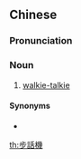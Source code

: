 {{also|步话机}}
==Chinese==
{{zh-forms|s=步话机}}

===Pronunciation===
{{zh-pron
|m=bùhuàjī
|cat=n
}}

===Noun===
{{zh-noun}}

# [[walkie-talkie]]

====Synonyms====
* {{zh-l|對講機}}

{{zh-cat|Electronics}}

[[th:步話機]]